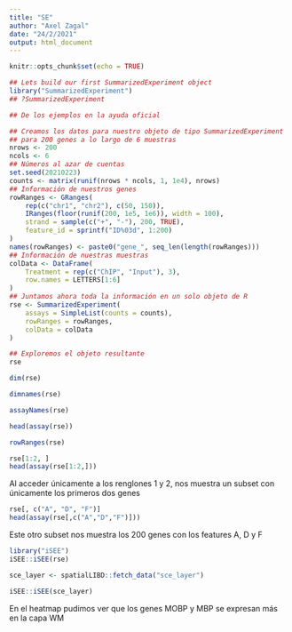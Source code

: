 ```yaml
---
title: "SE"
author: "Axel Zagal"
date: "24/2/2021"
output: html_document
---
```


```r
knitr::opts_chunk$set(echo = TRUE)
```

```r
## Lets build our first SummarizedExperiment object
library("SummarizedExperiment")
## ?SummarizedExperiment

## De los ejemplos en la ayuda oficial

## Creamos los datos para nuestro objeto de tipo SummarizedExperiment
## para 200 genes a lo largo de 6 muestras
nrows <- 200
ncols <- 6
## Números al azar de cuentas
set.seed(20210223)
counts <- matrix(runif(nrows * ncols, 1, 1e4), nrows)
## Información de nuestros genes
rowRanges <- GRanges(
    rep(c("chr1", "chr2"), c(50, 150)),
    IRanges(floor(runif(200, 1e5, 1e6)), width = 100),
    strand = sample(c("+", "-"), 200, TRUE),
    feature_id = sprintf("ID%03d", 1:200)
)
names(rowRanges) <- paste0("gene_", seq_len(length(rowRanges)))
## Información de nuestras muestras
colData <- DataFrame(
    Treatment = rep(c("ChIP", "Input"), 3),
    row.names = LETTERS[1:6]
)
## Juntamos ahora toda la información en un solo objeto de R
rse <- SummarizedExperiment(
    assays = SimpleList(counts = counts),
    rowRanges = rowRanges,
    colData = colData
)

## Exploremos el objeto resultante
rse
```
```r
dim(rse)

dimnames(rse)

assayNames(rse)

head(assay(rse))

rowRanges(rse)
```

```r
rse[1:2, ]
head(assay(rse[1:2,]))
```
Al acceder únicamente a los renglones 1 y 2, nos muestra un subset con  únicamente 
los primeros dos genes

```r
rse[, c("A", "D", "F")]
head(assay(rse[,c("A","D","F")]))
```
Este otro subset nos muestra los 200 genes con los features A, D y F

```r
library("iSEE")
iSEE::iSEE(rse)
```

```r
sce_layer <- spatialLIBD::fetch_data("sce_layer")
```
```r
iSEE::iSEE(sce_layer)
```
En el heatmap pudimos ver que los genes MOBP y MBP se expresan más en la capa WM

